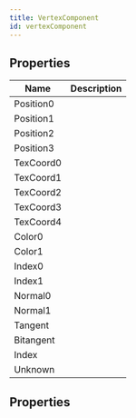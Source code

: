 ```yaml
---
title: VertexComponent
id: vertexComponent
---
```


## Properties

| Name | Description |
| - | - |
| Position0 |  |
| Position1 |  |
| Position2 |  |
| Position3 |  |
| TexCoord0 |  |
| TexCoord1 |  |
| TexCoord2 |  |
| TexCoord3 |  |
| TexCoord4 |  |
| Color0 |  |
| Color1 |  |
| Index0 |  |
| Index1 |  |
| Normal0 |  |
| Normal1 |  |
| Tangent |  |
| Bitangent |  |
| Index |  |
| Unknown |  |
## Properties

